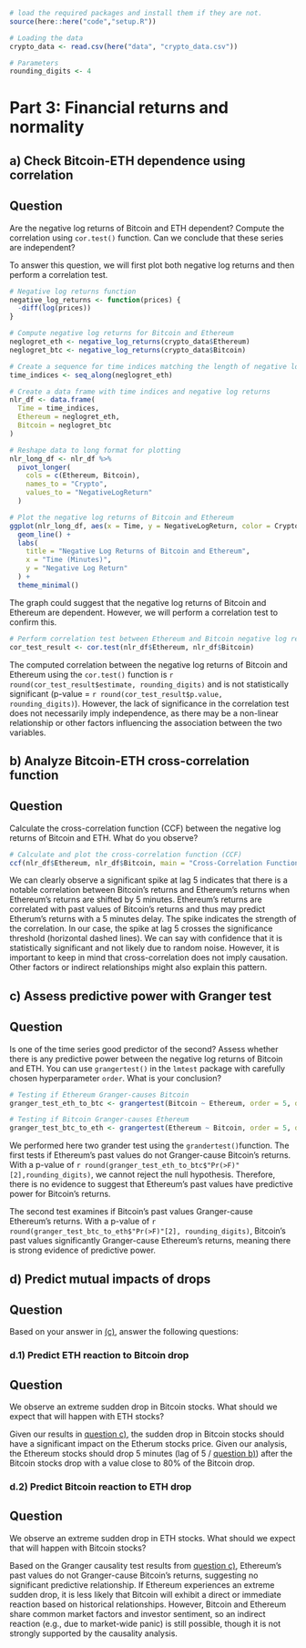 ```r
# load the required packages and install them if they are not.
source(here::here("code","setup.R"))

# Loading the data
crypto_data <- read.csv(here("data", "crypto_data.csv"))

# Parameters
rounding_digits <- 4
```

# Part 3: Financial returns and normality

## a) Check Bitcoin-ETH dependence using correlation

::: {.callout-note icon="false"}
## Question

Are the negative log returns of Bitcoin and ETH dependent? Compute the correlation using `cor.test()` function. Can we conclude that these series are independent?
:::

To answer this question, we will first plot both negative log returns and then perform a correlation test.

```r
# Negative log returns function
negative_log_returns <- function(prices) {
  -diff(log(prices))
}

# Compute negative log returns for Bitcoin and Ethereum
neglogret_eth <- negative_log_returns(crypto_data$Ethereum)
neglogret_btc <- negative_log_returns(crypto_data$Bitcoin)

# Create a sequence for time indices matching the length of negative log returns
time_indices <- seq_along(neglogret_eth)

# Create a data frame with time indices and negative log returns
nlr_df <- data.frame(
  Time = time_indices,
  Ethereum = neglogret_eth,
  Bitcoin = neglogret_btc
)

# Reshape data to long format for plotting
nlr_long_df <- nlr_df %>%
  pivot_longer(
    cols = c(Ethereum, Bitcoin),
    names_to = "Crypto",
    values_to = "NegativeLogReturn"
  )

# Plot the negative log returns of Bitcoin and Ethereum
ggplot(nlr_long_df, aes(x = Time, y = NegativeLogReturn, color = Crypto)) +
  geom_line() +
  labs(
    title = "Negative Log Returns of Bitcoin and Ethereum",
    x = "Time (Minutes)",
    y = "Negative Log Return"
  ) +
  theme_minimal()
```

The graph could suggest that the negative log returns of Bitcoin and Ethereum are dependent. However, we will perform a correlation test to confirm this.

```r
# Perform correlation test between Ethereum and Bitcoin negative log returns
cor_test_result <- cor.test(nlr_df$Ethereum, nlr_df$Bitcoin)
```

The computed correlation between the negative log returns of Bitcoin and Ethereum using the `cor.test()` function is `r round(cor_test_result$estimate, rounding_digits)` and is not statistically significant (p-value = `r round(cor_test_result$p.value, rounding_digits)`). However, the lack of significance in the correlation test does not necessarily imply independence, as there may be a non-linear relationship or other factors influencing the association between the two variables.

## b) Analyze Bitcoin-ETH cross-correlation function

::: {.callout-note icon="false"}
## Question

Calculate the cross-correlation function (CCF) between the negative log returns of Bitcoin and
ETH. What do you observe?
:::

```r
# Calculate and plot the cross-correlation function (CCF)
ccf(nlr_df$Ethereum, nlr_df$Bitcoin, main = "Cross-Correlation Function: Ethereum vs. Bitcoin Negative Log Returns")
```

We can clearly observe a significant spike at lag 5 indicates that there is a notable correlation between Bitcoin’s returns and Ethereum’s returns when Ethereum’s returns are shifted by 5 minutes. Ethereum’s returns are correlated with past values of Bitcoin’s returns and thus may predict Etherum's returns with a 5 minutes delay. The spike indicates the strength of the correlation. In our case, the spike at lag 5 crosses the significance threshold (horizontal dashed lines). We can say with confidence that it is statistically significant and not likely due to random noise.
However, it is important to keep in mind that cross-correlation does not imply causation. Other factors or indirect relationships might also explain this pattern.

## c) Assess predictive power with Granger test

::: {.callout-note icon="false"}
## Question

Is one of the time series good predictor of the second? Assess whether there is any predictive power
between the negative log returns of Bitcoin and ETH. You can use `grangertest()` in the `lmtest`
package with carefully chosen hyperparameter `order`. What is your conclusion?
:::

```r
# Testing if Ethereum Granger-causes Bitcoin
granger_test_eth_to_btc <- grangertest(Bitcoin ~ Ethereum, order = 5, data = nlr_df)

# Testing if Bitcoin Granger-causes Ethereum
granger_test_btc_to_eth <- grangertest(Ethereum ~ Bitcoin, order = 5, data = nlr_df)
```

We performed here two grander test using the `grandertest()`function. The first tests if Ethereum’s past values do not Granger-cause Bitcoin’s returns. With a p-value of `r round(granger_test_eth_to_btc$"Pr(>F)"[2],rounding_digits)`, we cannot reject the null hypothesis. Therefore, there is no evidence to suggest that Ethereum’s past values have predictive power for Bitcoin’s returns.

The second test examines if Bitcoin’s past values Granger-cause Ethereum’s returns. With a p-value of `r round(granger_test_btc_to_eth$"Pr(>F)"[2], rounding_digits)`, Bitcoin’s past values significantly Granger-cause Ethereum’s returns, meaning there is strong evidence of predictive power.

## d) Predict mutual impacts of drops

::: {.callout-note icon="false"}
## Question

Based on your answer in [(c)](#c-assess-predictive-power-with-granger-test), answer the following questions:
:::

### d.1) Predict ETH reaction to Bitcoin drop

::: {.callout-note icon="false"}
## Question

We observe an extreme sudden drop in Bitcoin stocks. What should we expect that will happen
with ETH stocks?
:::

Given our results in [question c)](#c-assess-predictive-power-with-granger-test), the sudden drop in Bitcoin stocks should have a significant impact on the Etherum stocks price. Given our analysis, the Ethereum stocks should drop 5 minutes (lag of 5 / [question b)](#b-analyze-bitcoin-eth-cross-correlation-function)) after the Bitcoin stocks drop with a value close to 80% of the Bitcoin drop.

### d.2) Predict Bitcoin reaction to ETH drop

::: {.callout-note icon="false"}
## Question

We observe an extreme sudden drop in ETH stocks. What should we expect that will happen
with Bitcoin stocks?
:::

Based on the Granger causality test results from [question c)](#c-assess-predictive-power-with-granger-test), Ethereum’s past values do not Granger-cause Bitcoin’s returns, suggesting no significant predictive relationship. If Ethereum experiences an extreme sudden drop, it is less likely that Bitcoin will exhibit a direct or immediate reaction based on historical relationships. However, Bitcoin and Ethereum share common market factors and investor sentiment, so an indirect reaction (e.g., due to market-wide panic) is still possible, though it is not strongly supported by the causality analysis.


